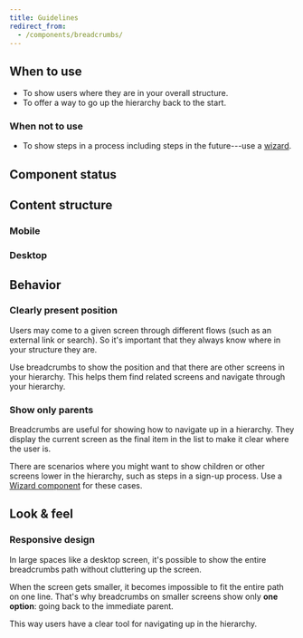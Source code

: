 ```yaml
---
title: Guidelines
redirect_from:
  - /components/breadcrumbs/
---
```


<ReactExample exampleId="Breadcrumbs-default" />

## When to use

- To show users where they are in your overall structure.
- To offer a way to go up the hierarchy back to the start.

### When not to use

- To show steps in a process including steps in the future---use a
  [wizard](/components/progress-indicators/wizard/).

## Component status

<ComponentStatus component="Breadcrumbs" />

## Content structure

### Mobile

<FigmaFile
  file="4QJZqvBvRrLu6t9mwObCkA"
  node="536%3A1869"
  alt="Back button: allows users to easily go back one step in the path."
/>

### Desktop

<FigmaFile
  file="4QJZqvBvRrLu6t9mwObCkA"
  node="542%3A251"
  alt="Back button: allows users to easily go back in the path; root item: usually the name of your product; full path: shows where the current page lies in the sitemaps; current page: shows the name of the page where the user currently is."
/>

## Behavior

### Clearly present position

Users may come to a given screen through different flows
(such as an external link or search).
So it's important that they always know where in your structure they are.

Use breadcrumbs to show the position and that there are other screens in your hierarchy.
This helps them find related screens and navigate through your hierarchy.

### Show only parents

Breadcrumbs are useful for showing how to navigate up in a hierarchy.
They display the current screen as the final item in the list to make it clear where the user is.

There are scenarios where you might want to show children
or other screens lower in the hierarchy,
such as steps in a sign-up process.
Use a [Wizard component](/components/progress-indicators/wizard/) for these cases.

## Look & feel

### Responsive design

In large spaces like a desktop screen,
it's possible to show the entire breadcrumbs path without cluttering up the screen.

<ReactExample exampleId="Breadcrumbs-back" size="Desktop" />

When the screen gets smaller,
it becomes impossible to fit the entire path on one line.
That's why breadcrumbs on smaller screens show only **one option**:
going back to the immediate parent.

<ReactExample exampleId="Breadcrumbs-back" size="Mobile-small" />

This way users have a clear tool for navigating up in the hierarchy.
